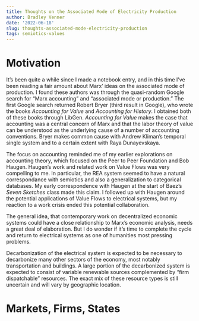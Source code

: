 ```yaml
---
title: Thoughts on the Associated Mode of Electricity Production
author: Bradley Venner
date: '2022-06-18'
slug: thoughts-associated-mode-electricity-production
tags: semiotics-values 
---
```


# Motivation

It's been quite a while since I made a notebook entry, and in this time I've been reading a fair amount about Marx' ideas on the associated mode of production. I found these authors was through the quasi-random Google search for "Marx accounting" and "associated mode or production." The first Google search returned Robert Bryer (third result in Google), who wrote the books *Accounting for Value* and *Accounting for History*. I obtained both of these books through LibGen. *Accounting for Value* makes the case that accounting was a central concern of Marx and that the labor theory of value can be understood as the underlying cause of a number of accounting conventions. Bryer makes common cause with Andrew Kliman's temporal single system and to a certain extent with Raya Dunayevskaya.

The focus on accounting reminded me of my earlier explorations on accounting theory, which focused on the Peer to Peer Foundation and Bob Haugen. Haugen's work and related work on Value Flows was very compelling to me. In particular, the REA system seemed to have a natural correspondance with semiotics and also a generalization to categorical databases. My early correspondence with Haugen at the start of Baez's *Seven Sketches* class made this claim. I followed up with Haugen around the potential applications of Value Flows to electrical systems, but my reaction to a work crisis ended this potential collaboration.

The general idea, that contemporary work on decentralized economic systems could have a close relationship to Marx's economic analysis, needs a great deal of elaboration. But I do wonder if it's time to complete the cycle and return to electrical systems as one of humanities most pressing problems.

Decarbonization of the electrical system is expected to be necessary to decarbonize many other sectors of the economy, most notably transportation and buildings. A large portion of the decarbonized system is expected to consist of variable renewable sources complemented by "firm dispatchable" resources. The exact mix of these resource types is still uncertain and will vary by geographic location.

# Markets, Firms, States 